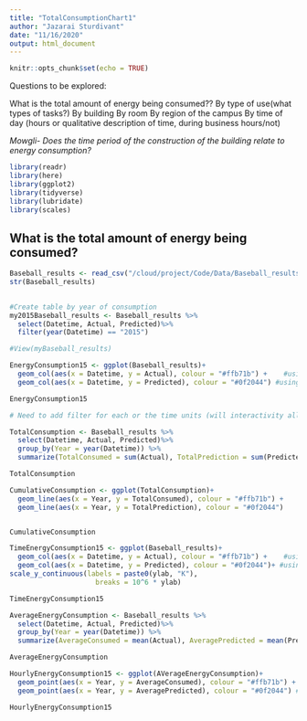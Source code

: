```yaml
---
title: "TotalConsumptionChart1"
author: "Jazarai Sturdivant"
date: "11/16/2020"
output: html_document
---
```


```r
knitr::opts_chunk$set(echo = TRUE)
```

Questions to be explored: 

What is the total amount of energy being consumed??
By type of use(what types of tasks?)
By building
By room
By region of the campus
By time of day (hours or qualitative description of time, during business hours/not)

*Mowgli- Does the time period of the construction of the building relate to energy consumption?
*


```r

library(readr)
library(here)
library(ggplot2)
library(tidyverse)
library(lubridate)
library(scales)

```

## What is the total amount of energy being consumed? 


```r

Baseball_results <- read_csv("/cloud/project/Code/Data/Baseball_results.csv")
str(Baseball_results)
                             
```
```r
#Create table by year of consumption
my2015Baseball_results <- Baseball_results %>%
  select(Datetime, Actual, Predicted)%>%
  filter(year(Datetime) == "2015")

#View(myBaseball_results)      

```


```r

EnergyConsumption15 <- ggplot(Baseball_results)+
  geom_col(aes(x = Datetime, y = Actual), colour = "#ffb71b") +    #using UNCG gold rgb(255,183,27)
  geom_col(aes(x = Datetime, y = Predicted), colour = "#0f2044") #using UNCG blue rgb(15,32,68)

EnergyConsumption15

# Need to add filter for each or the time units (will interactivity allow for this?)

```




```r

TotalConsumption <- Baseball_results %>%
  select(Datetime, Actual, Predicted)%>%
  group_by(Year = year(Datetime)) %>%
  summarize(TotalConsumed = sum(Actual), TotalPrediction = sum(Predicted))

TotalConsumption

```


```r

CumulativeConsumption <- ggplot(TotalConsumption)+
  geom_line(aes(x = Year, y = TotalConsumed), colour = "#ffb71b") +    #using UNCG gold rgb(255,183,27)
  geom_line(aes(x = Year, y = TotalPrediction), colour = "#0f2044")


CumulativeConsumption


```


```r

TimeEnergyConsumption15 <- ggplot(Baseball_results)+
  geom_col(aes(x = Datetime, y = Actual), colour = "#ffb71b") +    #using UNCG gold rgb(255,183,27)
  geom_col(aes(x = Datetime, y = Predicted), colour = "#0f2044")+ #using UNCG blue rgb(15,32,68)
scale_y_continuous(labels = paste0(ylab, "K"),
                     breaks = 10^6 * ylab)

TimeEnergyConsumption15


```


```r
AverageEnergyConsumption <- Baseball_results %>%
  select(Datetime, Actual, Predicted)%>%
  group_by(Year = year(Datetime)) %>%
  summarize(AverageConsumed = mean(Actual), AveragePredicted = mean(Predicted))

AverageEnergyConsumption

```



```r

HourlyEnergyConsumption15 <- ggplot(AVerageEnergyConsumption)+
  geom_point(aes(x = Year, y = AverageConsumed), colour = "#ffb71b") +    #using UNCG gold rgb(255,183,27)
  geom_point(aes(x = Year, y = AveragePredicted), colour = "#0f2044") #using UNCG blue rgb(15,32,68)

HourlyEnergyConsumption15



```






